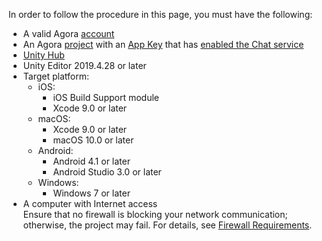 <PlatformWrapper platform="unity">

In order to follow the procedure in this page, you must have the following:

- A valid Agora [account](https://docs.agora.io/en/video-calling/reference/manage-agora-account/#create-an-agora-account)
- An Agora [project](https://docs.agora.io/en/video-calling/reference/manage-agora-account/#create-an-agora-project) with an [App Key](https://docs.agora.io/en/agora-chat/get-started/enable#get-the-information-of-the-chat-project) that has [enabled the Chat service](https://docs.agora.io/en/agora-chat/get-started/enable) 
- [Unity Hub](https://unity.com/download)
- Unity Editor 2019.4.28 or later 
- Target platform:
  - iOS:
    - iOS Build Support module
    - Xcode 9.0 or later
  - macOS:
    - Xcode 9.0 or later
    - macOS 10.0 or later
  - Android:
    - Android 4.1 or later
    - Android Studio 3.0 or later
  - Windows:
    - Windows 7 or later
- A computer with Internet access  
Ensure that no firewall is blocking your network communication; otherwise, the project may fail. For details, see [Firewall Requirements](../firewall).

</PlatformWrapper>